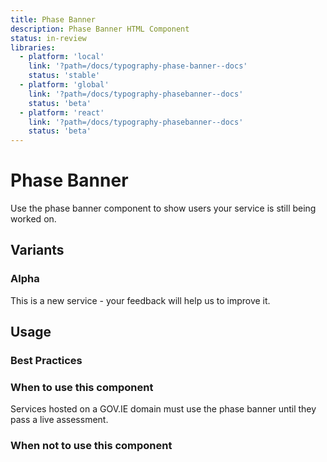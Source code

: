 ```yaml
---
title: Phase Banner
description: Phase Banner HTML Component
status: in-review
libraries:
  - platform: 'local'
    link: '?path=/docs/typography-phase-banner--docs'
    status: 'stable'
  - platform: 'global'
    link: '?path=/docs/typography-phasebanner--docs'
    status: 'beta'
  - platform: 'react'
    link: '?path=/docs/typography-phasebanner--docs'
    status: 'beta'
---
```


# Phase Banner

Use the phase banner component to show users your service is still being worked on.

<ComponentStatusBlock componentId="phase-banner" />

## Variants

### Alpha

<ComponentContainer>
  <PhaseBanner level="alpha">This is a new service - your <Link href='/'>feedback</Link> will help us to improve it.</PhaseBanner>
</ComponentContainer>

## Usage

### Best Practices

### When to use this component

Services hosted on a GOV.IE domain must use the phase banner until they pass a live assessment.

### When not to use this component